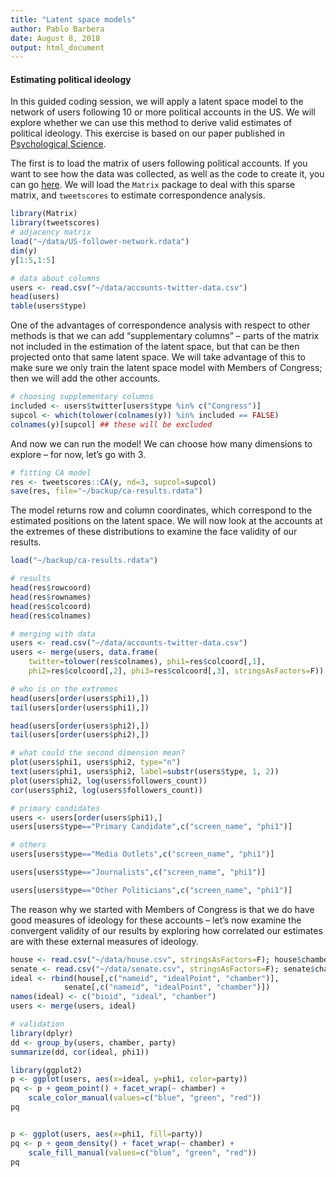 ```yaml
---
title: "Latent space models"
author: Pablo Barbera
date: August 8, 2018
output: html_document
---
```


#### Estimating political ideology

In this guided coding session, we will apply a latent space model to the network of users following 10 or more political accounts in the US. We will explore whether we can use this method to derive valid estimates of political ideology. This exercise is based on our paper published in [Psychological Science](http://pss.sagepub.com/content/26/10/1531).

The first is to load the matrix of users following political accounts. If you want to see how the data was collected, as well as the code to create it, you can go [here](https://github.com/pablobarbera/twitter_ideology/tree/master/2016-election). We will load the `Matrix` package to deal with this sparse matrix, and `tweetscores` to estimate correspondence analysis.


```r
library(Matrix)
library(tweetscores)
# adjacency matrix
load("~/data/US-follower-network.rdata")
dim(y)
y[1:5,1:5]

# data about columns
users <- read.csv("~/data/accounts-twitter-data.csv")
head(users)
table(users$type)
```

One of the advantages of correspondence analysis with respect to other methods is that we can add "supplementary columns" -- parts of the matrix not included in the estimation of the latent space, but that can be then projected onto that same latent space. We will take advantage of this to make sure we only train the latent space model with Members of Congress; then we will add the other accounts.

```r
# choosing supplementary columns
included <- users$twitter[users$type %in% c("Congress")]
supcol <- which(tolower(colnames(y)) %in% included == FALSE)
colnames(y)[supcol] ## these will be excluded
```

And now we can run the model! We can choose how many dimensions to explore -- for now, let's go with 3.

```r
# fitting CA model
res <- tweetscores::CA(y, nd=3, supcol=supcol)
save(res, file="~/backup/ca-results.rdata")
```

The model returns row and column coordinates, which correspond to the estimated positions on the latent space. We will now look at the accounts at the extremes of these distributions to examine the face validity of our results.

```r
load("~/backup/ca-results.rdata")

# results
head(res$rowcoord)
head(res$rownames)
head(res$colcoord)
head(res$colnames)

# merging with data
users <- read.csv("~/data/accounts-twitter-data.csv")
users <- merge(users, data.frame(
	twitter=tolower(res$colnames), phi1=res$colcoord[,1], 
	phi2=res$colcoord[,2], phi3=res$colcoord[,3], stringsAsFactors=F))

# who is on the extremes
head(users[order(users$phi1),])
tail(users[order(users$phi1),])

head(users[order(users$phi2),])
tail(users[order(users$phi2),])

# what could the second dimension mean?
plot(users$phi1, users$phi2, type="n")
text(users$phi1, users$phi2, label=substr(users$type, 1, 2))
plot(users$phi2, log(users$followers_count))
cor(users$phi2, log(users$followers_count))

# primary candidates
users <- users[order(users$phi1),]
users[users$type=="Primary Candidate",c("screen_name", "phi1")]

# others
users[users$type=="Media Outlets",c("screen_name", "phi1")]

users[users$type=="Journalists",c("screen_name", "phi1")]

users[users$type=="Other Politicians",c("screen_name", "phi1")]
```

The reason why we started with Members of Congress is that we do have good measures of ideology for these accounts -- let's now examine the convergent validity of our results by exploring how correlated our estimates are with these external measures of ideology.

```r
house <- read.csv("~/data/house.csv", stringsAsFactors=F); house$chamber <- "House"
senate <- read.csv("~/data/senate.csv", stringsAsFactors=F); senate$chamber <- "Senate"
ideal <- rbind(house[,c("nameid", "idealPoint", "chamber")], 
			senate[,c("nameid", "idealPoint", "chamber")])
names(ideal) <- c("bioid", "ideal", "chamber")
users <- merge(users, ideal)

# validation
library(dplyr)
dd <- group_by(users, chamber, party)
summarize(dd, cor(ideal, phi1))

library(ggplot2)
p <- ggplot(users, aes(x=ideal, y=phi1, color=party))
pq <- p + geom_point() + facet_wrap(~ chamber) +
	scale_color_manual(values=c("blue", "green", "red"))
pq


p <- ggplot(users, aes(x=phi1, fill=party))
pq <- p + geom_density() + facet_wrap(~ chamber) +
	scale_fill_manual(values=c("blue", "green", "red"))
pq

```








